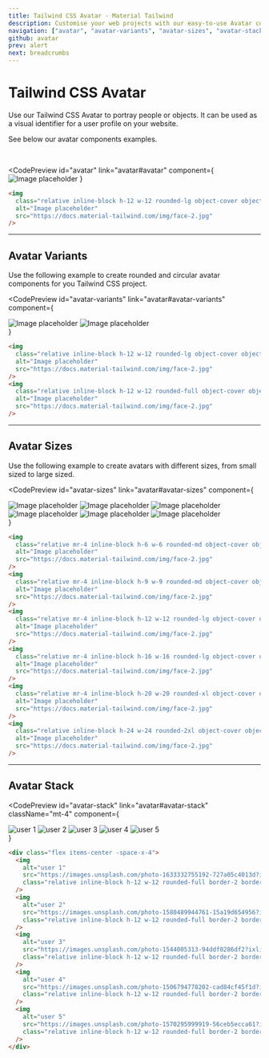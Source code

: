 ```yaml
---
title: Tailwind CSS Avatar - Material Tailwind
description: Customise your web projects with our easy-to-use Avatar component for Tailwind CSS using Material Design guidelines.
navigation: ["avatar", "avatar-variants", "avatar-sizes", "avatar-stack"]
github: avatar
prev: alert
next: breadcrumbs
---
```


# Tailwind CSS Avatar

Use our Tailwind CSS Avatar to portray people or objects. It can be used as a visual identifier for a user profile on your website.

See below our avatar components examples.

<br />

<CodePreview
  id="avatar"
  link="avatar#avatar"
  component={
    <img
      className="relative inline-block h-12 w-12 rounded-lg object-cover object-center"
      alt="Image placeholder"
      src="https://docs.material-tailwind.com/img/face-2.jpg"
    />
  }
>
  ```html
  <img
    class="relative inline-block h-12 w-12 rounded-lg object-cover object-center"
    alt="Image placeholder"
    src="https://docs.material-tailwind.com/img/face-2.jpg"
  />
  ```
</CodePreview>

---

## Avatar Variants

Use the following example to create rounded and circular avatar components for you Tailwind CSS project.

<CodePreview
  id="avatar-variants"
  link="avatar#avatar-variants"
  component={
    <div className="flex">
      <img
        className="relative mr-4 inline-block h-12 w-12 rounded-lg object-cover object-center"
        alt="Image placeholder"
        src="https://docs.material-tailwind.com/img/face-2.jpg"
      />
      <img
        className="relative inline-block h-12 w-12 rounded-full object-cover object-center"
        alt="Image placeholder"
        src="https://docs.material-tailwind.com/img/face-2.jpg"
      />
    </div>
  }
>
  ```html
  <img
    class="relative inline-block h-12 w-12 rounded-lg object-cover object-center"
    alt="Image placeholder"
    src="https://docs.material-tailwind.com/img/face-2.jpg"
  />
  <img
    class="relative inline-block h-12 w-12 rounded-full object-cover object-center"
    alt="Image placeholder"
    src="https://docs.material-tailwind.com/img/face-2.jpg"
  />
  ```
</CodePreview>

---

## Avatar Sizes

Use the following example to create avatars with different sizes, from small sized to large sized.

<CodePreview
  id="avatar-sizes"
  link="avatar#avatar-sizes"
  component={
    <div className="flex items-end">
      <img
        className="relative mr-4 inline-block h-6 w-6 rounded-md object-cover object-center"
        alt="Image placeholder"
        src="https://docs.material-tailwind.com/img/face-2.jpg"
      />
      <img
        className="relative mr-4 inline-block h-9 w-9 rounded-md object-cover object-center"
        alt="Image placeholder"
        src="https://docs.material-tailwind.com/img/face-2.jpg"
      />
      <img
        className="relative mr-4 inline-block h-12 w-12 rounded-lg object-cover object-center"
        alt="Image placeholder"
        src="https://docs.material-tailwind.com/img/face-2.jpg"
      />
      <img
        className="relative mr-4 inline-block h-16 w-16 rounded-lg object-cover object-center"
        alt="Image placeholder"
        src="https://docs.material-tailwind.com/img/face-2.jpg"
      />
      <img
        className="relative mr-4 inline-block h-20 w-20 rounded-xl object-cover object-center"
        alt="Image placeholder"
        src="https://docs.material-tailwind.com/img/face-2.jpg"
      />
      <img
        className="relative inline-block h-24 w-24 rounded-2xl object-cover object-center"
        alt="Image placeholder"
        src="https://docs.material-tailwind.com/img/face-2.jpg"
      />
    </div>
  }
>
  ```html
  <img
    class="relative mr-4 inline-block h-6 w-6 rounded-md object-cover object-center"
    alt="Image placeholder"
    src="https://docs.material-tailwind.com/img/face-2.jpg"
  />
  <img
    class="relative mr-4 inline-block h-9 w-9 rounded-md object-cover object-center"
    alt="Image placeholder"
    src="https://docs.material-tailwind.com/img/face-2.jpg"
  />
  <img
    class="relative mr-4 inline-block h-12 w-12 rounded-lg object-cover object-center"
    alt="Image placeholder"
    src="https://docs.material-tailwind.com/img/face-2.jpg"
  />
  <img
    class="relative mr-4 inline-block h-16 w-16 rounded-lg object-cover object-center"
    alt="Image placeholder"
    src="https://docs.material-tailwind.com/img/face-2.jpg"
  />
  <img
    class="relative mr-4 inline-block h-20 w-20 rounded-xl object-cover object-center"
    alt="Image placeholder"
    src="https://docs.material-tailwind.com/img/face-2.jpg"
  />
  <img
    class="relative inline-block h-24 w-24 rounded-2xl object-cover object-center"
    alt="Image placeholder"
    src="https://docs.material-tailwind.com/img/face-2.jpg"
  />
  ```
</CodePreview>

---

## Avatar Stack

<CodePreview
  id="avatar-stack"
  link="avatar#avatar-stack"
  className="mt-4"
  component={
    <div className="flex items-center -space-x-4">
      <img
        alt="user 1"
        src="https://images.unsplash.com/photo-1633332755192-727a05c4013d?ixlib=rb-1.2.1&amp;ixid=MnwxMjA3fDB8MHxwaG90by1wYWdlfHx8fGVufDB8fHx8&amp;auto=format&amp;fit=crop&amp;w=1480&amp;q=80"
        className="relative inline-block h-12 w-12 rounded-full border-2 border-white object-cover object-center hover:z-10 focus:z-10"
      />
      <img
        alt="user 2"
        src="https://images.unsplash.com/photo-1580489944761-15a19d654956?ixlib=rb-1.2.1&amp;ixid=MnwxMjA3fDB8MHxwaG90by1wYWdlfHx8fGVufDB8fHx8&amp;auto=format&amp;fit=crop&amp;w=1061&amp;q=80"
        className="relative inline-block h-12 w-12 rounded-full border-2 border-white object-cover object-center hover:z-10 focus:z-10"
      />
      <img
        alt="user 3"
        src="https://images.unsplash.com/photo-1544005313-94ddf0286df2?ixlib=rb-4.0.3&amp;ixid=MnwxMjA3fDB8MHxwaG90by1wYWdlfHx8fGVufDB8fHx8&amp;auto=format&amp;fit=crop&amp;w=1288&amp;q=80"
        className="relative inline-block h-12 w-12 rounded-full border-2 border-white object-cover object-center hover:z-10 focus:z-10"
      />
      <img
        alt="user 4"
        src="https://images.unsplash.com/photo-1506794778202-cad84cf45f1d?ixlib=rb-4.0.3&amp;ixid=MnwxMjA3fDB8MHxwaG90by1wYWdlfHx8fGVufDB8fHx8&amp;auto=format&amp;fit=crop&amp;w=1287&amp;q=80"
        className="relative inline-block h-12 w-12 rounded-full border-2 border-white object-cover object-center hover:z-10 focus:z-10"
      />
      <img
        alt="user 5"
        src="https://images.unsplash.com/photo-1570295999919-56ceb5ecca61?ixlib=rb-4.0.3&amp;ixid=MnwxMjA3fDB8MHxwaG90by1wYWdlfHx8fGVufDB8fHx8&amp;auto=format&amp;fit=crop&amp;w=1760&amp;q=80"
        className="relative inline-block h-12 w-12 rounded-full border-2 border-white object-cover object-center hover:z-10 focus:z-10"
      />
    </div>
  }
>
  ```html
  <div class="flex items-center -space-x-4">
    <img
      alt="user 1"
      src="https://images.unsplash.com/photo-1633332755192-727a05c4013d?ixlib=rb-1.2.1&amp;ixid=MnwxMjA3fDB8MHxwaG90by1wYWdlfHx8fGVufDB8fHx8&amp;auto=format&amp;fit=crop&amp;w=1480&amp;q=80"
      class="relative inline-block h-12 w-12 rounded-full border-2 border-white object-cover object-center hover:z-10 focus:z-10"
    />
    <img
      alt="user 2"
      src="https://images.unsplash.com/photo-1580489944761-15a19d654956?ixlib=rb-1.2.1&amp;ixid=MnwxMjA3fDB8MHxwaG90by1wYWdlfHx8fGVufDB8fHx8&amp;auto=format&amp;fit=crop&amp;w=1061&amp;q=80"
      class="relative inline-block h-12 w-12 rounded-full border-2 border-white object-cover object-center hover:z-10 focus:z-10"
    />
    <img
      alt="user 3"
      src="https://images.unsplash.com/photo-1544005313-94ddf0286df2?ixlib=rb-4.0.3&amp;ixid=MnwxMjA3fDB8MHxwaG90by1wYWdlfHx8fGVufDB8fHx8&amp;auto=format&amp;fit=crop&amp;w=1288&amp;q=80"
      class="relative inline-block h-12 w-12 rounded-full border-2 border-white object-cover object-center hover:z-10 focus:z-10"
    />
    <img
      alt="user 4"
      src="https://images.unsplash.com/photo-1506794778202-cad84cf45f1d?ixlib=rb-4.0.3&amp;ixid=MnwxMjA3fDB8MHxwaG90by1wYWdlfHx8fGVufDB8fHx8&amp;auto=format&amp;fit=crop&amp;w=1287&amp;q=80"
      class="relative inline-block h-12 w-12 rounded-full border-2 border-white object-cover object-center hover:z-10 focus:z-10"
    />
    <img
      alt="user 5"
      src="https://images.unsplash.com/photo-1570295999919-56ceb5ecca61?ixlib=rb-4.0.3&amp;ixid=MnwxMjA3fDB8MHxwaG90by1wYWdlfHx8fGVufDB8fHx8&amp;auto=format&amp;fit=crop&amp;w=1760&amp;q=80"
      class="relative inline-block h-12 w-12 rounded-full border-2 border-white object-cover object-center hover:z-10 focus:z-10"
    />
  </div>
  ```
</CodePreview>
